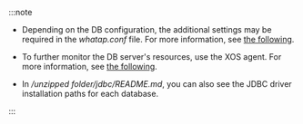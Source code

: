 :::note

-   Depending on the DB configuration, the additional settings may be required in the _whatap.conf_ file. For more information, see [the following](agent-dbx-settings).

-   To further monitor the DB server's resources, use the XOS agent. For more information, see [the following](agent-xos-settings).

<Xclude product='redis'>

-   In _/unzipped folder/jdbc/README.md_, you can also see the JDBC driver installation paths for each database.

</Xclude>

:::
